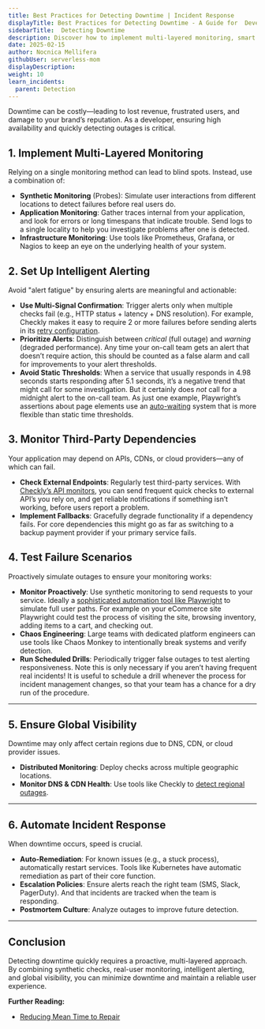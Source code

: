 ```yaml
---
title: Best Practices for Detecting Downtime | Incident Response
displayTitle: Best Practices for Detecting Downtime - A Guide for  Developers
sidebarTitle:  Detecting Downtime
description: Discover how to implement multi‑layered monitoring, smart alerts, third‑party checks, failure drills & global probes to catch outages fast and reduce revenue loss
date: 2025-02-15
author: Nocnica Mellifera
githubUser: serverless-mom
displayDescription: 
weight: 10
learn_incidents:
  parent: Detection
---
```


Downtime can be costly—leading to lost revenue, frustrated users, and damage to your brand’s reputation. As a  developer, ensuring high availability and quickly detecting outages is critical. 


## **1. Implement Multi-Layered Monitoring**

Relying on a single monitoring method can lead to blind spots. Instead, use a combination of:

- **Synthetic Monitoring** (Probes): Simulate user interactions from different locations to detect failures before real users do.
- **Application Monitoring**: Gather traces internal from your application, and look for errors or long timespans that indicate trouble. Send logs to a single locality to help you investigate problems after one is detected.
- **Infrastructure Monitoring**: Use tools like Prometheus, Grafana, or Nagios to keep an eye on the underlying health of your system.

## **2. Set Up Intelligent Alerting**

Avoid "alert fatigue" by ensuring alerts are meaningful and actionable:

- **Use Multi-Signal Confirmation**: Trigger alerts only when multiple checks fail (e.g., HTTP status + latency + DNS resolution). For example, Checkly makes it easy to require 2 or more failures before sending alerts in its [retry configuration](https://www.checklyhq.com/docs/alerting-and-retries/retries/).
- **Prioritize Alerts**: Distinguish between *critical* (full outage) and *warning* (degraded performance). Any time your on-call team gets an alert that doesn’t require action, this should be counted as a false alarm and call for improvements to your alert thresholds.
- **Avoid Static Thresholds**: When a service that usually responds in 4.98 seconds starts responding after 5.1 seconds, it’s a negative trend that might call for some investigation. But it certainly does *not* call for a midnight alert to the on-call team. As just one example, Playwright’s assertions about page elements use an [auto-waiting](https://www.checklyhq.com/blog/playwright-auto-waiting/) system that is more flexible than static time thresholds.

## **3. Monitor Third-Party Dependencies**

Your application may depend on APIs, CDNs, or cloud providers—any of which can fail.

- **Check External Endpoints**: Regularly test third-party services. With [Checkly’s API monitors](https://www.checklyhq.com/docs/api-checks/), you can send frequent quick checks to external API’s you rely on, and get reliable notifications if something isn’t working, before users report a problem.
- **Implement Fallbacks**: Gracefully degrade functionality if a dependency fails. For core dependencies this might go as far as switching to a backup payment provider if your primary service fails.


## **4. Test Failure Scenarios**

Proactively simulate outages to ensure your monitoring works:

- **Monitor Proactively**: Use synthetic monitoring to send requests to your service. Ideally a [sophisticated automation tool like Playwright](https://www.checklyhq.com/guides/playwright-testing-to-monitoring/) to simulate full user paths. For example on your eCommerce site Playwright could test the process of visiting the site, browsing inventory, adding items to a cart, and checking out.
- **Chaos Engineering**: Large teams with dedicated platform engineers can use tools like Chaos Monkey to intentionally break systems and verify detection.
- **Run Scheduled Drills**: Periodically trigger false outages to test alerting responsiveness. Note this is only necessary if you aren’t having frequent real incidents! It is useful to schedule a drill whenever the process for incident management changes, so that your team has a chance for a dry run of the procedure.

---

## **5. Ensure Global Visibility**

Downtime may only affect certain regions due to DNS, CDN, or cloud provider issues.

- **Distributed Monitoring**: Deploy checks across multiple geographic locations.
- **Monitor DNS & CDN Health**: Use tools like Checkly to [detect regional outages](https://www.checklyhq.com/docs/monitoring/global-locations/).

---

## **6. Automate Incident Response**

When downtime occurs, speed is crucial.

- **Auto-Remediation**: For known issues (e.g., a stuck process), automatically restart services. Tools like Kubernetes have automatic remediation as part of their core function.
- **Escalation Policies**: Ensure alerts reach the right team (SMS, Slack, PagerDuty). And that incidents are tracked when the team is responding.
- **Postmortem Culture**: Analyze outages to improve future detection.

---

## **Conclusion**

Detecting downtime quickly requires a proactive, multi-layered approach. By combining synthetic checks, real-user monitoring, intelligent alerting, and global visibility, you can minimize downtime and maintain a reliable user experience.

**Further Reading:**

- [Reducing Mean Time to Repair](https://www.checklyhq.com/learn/incidents/mttr-challenges/)